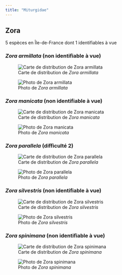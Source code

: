 ```yaml
---
title: "Miturgidae"
---
```




## Zora

5 espèces en Île-de-France dont 1 identifiables à vue



### *Zora armillata* (non identifiable à vue)

![Carte de distribution de *Zora armillata*](https://asfra.fr/Site/User_pages/Atlas/LR_ASFRA_Miturgidae_Zora%20armillata_2022-03-10.jpeg)

![Photo de *Zora armillata*](chemin/vers/photo.jpg)



### *Zora manicata* (non identifiable à vue)

![Carte de distribution de *Zora manicata*](https://asfra.fr/Site/User_pages/Atlas/LR_ASFRA_Miturgidae_Zora%20manicata_2022-03-10.jpeg)

![Photo de *Zora manicata*](chemin/vers/photo.jpg)



### *Zora parallela* (difficulté 2)

![Carte de distribution de *Zora parallela*](https://asfra.fr/Site/User_pages/Atlas/LR_ASFRA_Miturgidae_Zora%20parallela_2022-03-10.jpeg)

![Photo de *Zora parallela*](chemin/vers/photo.jpg)



### *Zora silvestris* (non identifiable à vue)

![Carte de distribution de *Zora silvestris*](https://asfra.fr/Site/User_pages/Atlas/LR_ASFRA_Miturgidae_Zora%20silvestris_2022-03-10.jpeg)

![Photo de *Zora silvestris*](chemin/vers/photo.jpg)



### *Zora spinimana* (non identifiable à vue)

![Carte de distribution de *Zora spinimana*](https://asfra.fr/Site/User_pages/Atlas/LR_ASFRA_Miturgidae_Zora%20spinimana_2022-03-10.jpeg)

![Photo de *Zora spinimana*](chemin/vers/photo.jpg)



